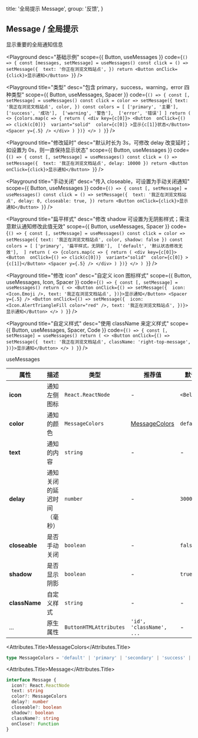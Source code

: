 
  title: '全局提示 Message',
  group: '反馈',
}

## Message / 全局提示

显示重要的全局通知信息

<Playground
  desc="基础示例"
  scope={{ Button, useMessages }}
  code={`
    () => {
      const [messages, setMessage] = useMessages()
      const click = () => setMessage({ 
        text: '你正在浏览文档站点',
      })
      return <Button onClick={click}>显示通知</Button>
    }
  `}
/>

<Playground
  title="类型"
  desc="包含 primary，success，warning，error 四种类型"
  scope={{ Button, useMessages, Spacer }}
  code={`
() => {
  const [, setMessage] = useMessages()
  const click = color => setMessage({
    text: '我正在浏览文档站点',
    color,
  })
  const colors = [
    ['primary', '主要'], 
    ['success', '成功'], 
    ['warning', '警告'], 
    ['error', '错误']
  ]
  return (
    <>
      {colors.map(c => {
        return (
          <div key={c[0]}>
            <Button 
              onClick={() => click(c[0])} 
              variant="solid" 
              color={c[0]}
            >显示{c[1]}状态</Button>
            <Spacer y={.5} />
          </div>
        )
      })}
    </>
  )
}
`}
/>

<Playground
  title="修改延时"
  desc="默认时长为 3s，可修改 delay 改变延时；如设置为 0s，则一直保持显示状态"
  scope={{ Button, useMessages }}
  code={`
() => {
  const [, setMessage] = useMessages()
  const click = () => setMessage({ 
    text: '我正在浏览文档站点',
    delay: 10000
  })
  return <Button onClick={click}>显示通知</Button>
}
`}
/>

<Playground
  title="手动关闭"
  desc="传入 closeable，可设置为手动关闭通知"
  scope={{ Button, useMessages }}
  code={`
() => {
  const [, setMessage] = useMessages()
  const click = () => setMessage({ 
    text: '我正在浏览文档站点',
    delay: 0,
    closeable: true,
  })
  return <Button onClick={click}>显示通知</Button>
}
`}
/>

<Playground
  title="扁平样式"
  desc="修改 shadow 可设置为无阴影样式；需注意默认通知修改此值无效"
  scope={{ Button, useMessages, Spacer }}
  code={`
() => {
  const [, setMessage] = useMessages()
  const click = color => setMessage({
    text: '我正在浏览文档站点',
    color,
    shadow: false
  })
  const colors = [
    ['primary', '扁平样式，无阴影'], 
    ['default', '默认状态修改无效'], 
  ]
  return (
    <>
      {colors.map(c => {
        return (
          <div key={c[0]}>
            <Button 
              onClick={() => click(c[0])} 
              variant="solid" 
              color={c[0]}
            >{c[1]}</Button>
            <Spacer y={.5} />
          </div>
        )
      })}
    </>
  )
}
`}
/>

<Playground
  title="修改 icon"
  desc="自定义 icon 图标样式"
  scope={{ Button, useMessages, Icon, Spacer }}
  code={`
() => {
  const [, setMessage] = useMessages()
  return (
    <>
      <Button onClick={() => setMessage({ 
        icon: <Icon.Emoji />,
        text: '我正在浏览文档站点',
      })}>显示通知</Button>
      <Spacer y={.5} />
      <Button onClick={() => setMessage({ 
        icon: <Icon.AlertTriangleFill color="red" />,
        text: '我正在浏览文档站点',
      })}>显示通知</Button>
    </>
  )
}
`}
/>

<Playground
  title="自定义样式"
  desc="使用 className 来定义样式"
  scope={{ Button, useMessages, Spacer, Code }}
  code={`
() => {
  const [, setMessage] = useMessages()
  return (
    <>
      <Button onClick={() => setMessage({ 
        text: '我正在浏览文档站点',
        className: 'right-top-message',
      })}>显示通知</Button>
    </>
  )
}
`}
/>

<style jsx>
  {`
    :global(.right-top-message) {
      align-self: flex-end;
      margin-right: 20px;
    }
  `}
</style>

<Attributes edit="/pages/zh-cn/components/message.mdx">
<Attributes.Title>useMessages</Attributes.Title>

| 属性          | 描述                       | 类型                   | 推荐值                          | 默认      |
| ------------- | -------------------------- | ---------------------- | ------------------------------- | --------- |
| **icon**      | 通知左侧图标               | `React.ReactNode`      | -                               | `<Bell/>` |
| **color**     | 通知的颜色                 | `MessageColors`        | [MessageColors](#messagecolors) | `default` |
| **text**      | 通知的内容                 | `string`               | -                               | -         |
| **delay**     | 通知关闭的延迟时间（毫秒） | `number`               | -                               | `3000`    |
| **closeable** | 是否手动关闭               | `boolean`              | -                               | `false`   |
| **shadow**    | 是否显示阴影               | `boolean`              | -                               | `true`    |
| **className** | 自定义样式                 | `string`               | -                               | -         |
| ...           | 原生属性                   | `ButtonHTMLAttributes` | `'id', 'className', ...`        | -         |

<Attributes.Title>MessageColors</Attributes.Title>

```ts
type MessageColors = 'default' | 'primary' | 'secondary' | 'success' | 'warning' | 'error'
```

<Attributes.Title>Message</Attributes.Title>

```ts
interface Message {
  icon?: React.ReactNode
  text: string
  color?: MessageColors
  delay?: number
  closeable?: boolean
  shadow?: boolean
  className?: string
  onClose?: Function
}
```

</Attributes>

